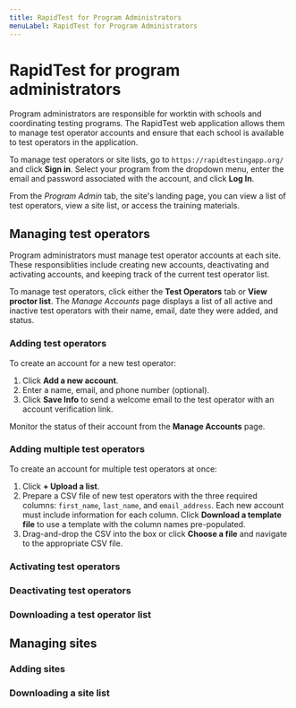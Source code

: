 ```yaml
---
title: RapidTest for Program Administrators
menuLabel: RapidTest for Program Administrators
---
```


# RapidTest for program administrators

Program administrators are responsible for worktin with schools and coordinating testing programs. The RapidTest web application allows them to manage test operator accounts and ensure that each school is available to test operators in the application.

To manage test operators or site lists, go to `https://rapidtestingapp.org/` and click **Sign in**. Select your program from the dropdown menu, enter the email and password associated with the account, and click **Log In**.

From the _Program Admin_ tab, the site's landing page, you can view a list of test operators, view a site list, or access the training materials.

## Managing test operators

Program administrators must manage test operator accounts at each site. These responsiblities include creating new accounts, deactivating and activating accounts, and keeping track of the current test operator list.

To manage test operators, click either the **Test Operators** tab or **View proctor list**. The _Manage Accounts_ page displays a list of all active and inactive test operators with their name, email, date they were added, and status.

### Adding test operators

To create an account for a new test operator:

1. Click **Add a new account**.
2. Enter a name, email, and phone number (optional).
3. Click **Save Info** to send a welcome email to the test operator with an account verification link.

Monitor the status of their account from the **Manage Accounts** page.

### Adding multiple test operators

To create an account for multiple test operators at once:

1. Click **+ Upload a list**.
2. Prepare a CSV file of new test operators with the three required columns: `first_name`, `last_name`, and `email_address`. Each new account must include information for each column. Click **Download a template file** to use a template with the column names pre-populated.
3. Drag-and-drop the CSV into the box or click **Choose a file** and navigate to the appropriate CSV file.

### Activating test operators



### Deactivating test operators

### Downloading a test operator list


## Managing sites

### Adding sites

### Downloading a site list
